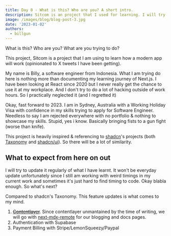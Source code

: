 ```yaml
---
title: Day 0 - What is this? Who are you? A short intro.
description: Sitcom is an project that I used for learning. I will try to keep everything documented.
image: /images/blog/blog-post-3.jpg
date: '2023-01-02'
authors:
  - billgun
---
```


What is this? Who are you? What are you trying to do?

This project, Sitcom is a project that I am using to learn how a modern app will work (opinionated to X tweets I have been getting).

My name is Billy, a software engineer from Indonesia. What I am trying do here is nothing more than documenting my learning journey of Next.js. I have been looking at React since 2020 but I never really get the chance to use it at my workplace. And I don't try to do a lot of hacking outside of work hours. So I practically neglected it (and I regretted it)

Okay, fast forward to 2023. I am in Sydney, Australia with a Working Holiday Visa with confidence in my skills trying to apply for Software Engineer. Needless to say I am rejected everywhere with no portfolio & nothing to showcase my skills. Stupid, yes i know. Basically bringing fists to a gun fight (worse than knife).

This project is heavily inspired & referencing to [shadcn](https://shadcn.com/)'s projects (both [Taxonomy](https://tx.shadcn.com/) and [shadcn/ui](https://ui.shadcn.com/)). So there will be a lot of similarity.

## What to expect from here on out

I will try to update it regularly of what I have learnt. It won't be everyday update unfortunately since I still am working with weird timings in my current work and sometimes it's just hard to find timing to code. Okay blabla enough. So what's next?

Compared to shadcn's Taxonomy. This feature updates is what comes to my mind.

1.  [~~Contentlayer~~](https://contentlayer.dev/). Since contentlayer unmantained by the time of writing, we will go with [next-mdx-remote](https://github.com/hashicorp/next-mdx-remote) for our blogging and docs pages.
2.  Authentication with Supabase
3.  Payment Billing with Stripe/LemonSqueezy/Paypal
